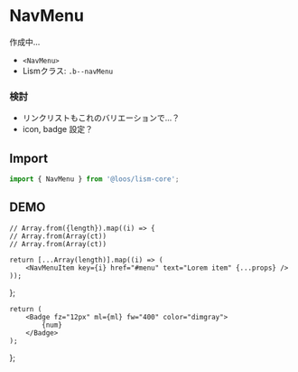 
# NavMenu

作成中...

- `<NavMenu>`
- Lismクラス: `.b--navMenu`


### 検討

- リンクリストもこれのバリエーションで...？
- icon, badge 設定？


## Import

```js
import { NavMenu } from '@loos/lism-core';
```


## DEMO

	// Array.from({length}).map((i) => {
	// Array.from(Array(ct))
	// Array.from(Array(ct))

	return [...Array(length)].map((i) => (
		<NavMenuItem key={i} href="#menu" text="Lorem item" {...props} />
	));
};

	return (
		<Badge fz="12px" ml={ml} fw="400" color="dimgray">
			{num}
		</Badge>
	);
};

<Script src='/js/acc.js' type="module"/>
<Demo>
	<Demo.Title>NavMenuの例</Demo.Title>
	<Demo.Preview resize p={20}>
		<NavMenu>
			<Items />
		</NavMenu>
	</Demo.Preview>
	<Demo.Code>
		```jsx
		...
		```
	</Demo.Code>
</Demo>

<Demo>
	<Demo.Title>NavMenuの例</Demo.Title>
	<Demo.Preview resize p={20}>
		<NavMenu bd="bottom" bdc="border">
			<Items bd="top" bdc="border" />
		</NavMenu>
	</Demo.Preview>
	<Demo.Code>
		```jsx
		...
		```
	</Demo.Code>
</Demo>

### before, after の指定

<Demo>
	<Demo.Title>Badge</Demo.Title>
	<Demo.Preview resize p={20}>
		<NavMenu>
			<Items after={<DemoBadge />} />
		</NavMenu>
	</Demo.Preview>
	<Demo.Code>
		```jsx
		...
		```
	</Demo.Code>
</Demo>

<Demo>
	<Demo.Title>Badge</Demo.Title>
	<Demo.Preview resize p={20}>
		<NavMenu>
			<NavMenuItem href="#menu" before={<Badge fz="12px" fw="700" color="dimgray" variant="outline">New</Badge>} text="Lorem item" />
			<NavMenuItem href="#menu" text="Lorem item" />
			<NavMenuItem href="#menu" text="Lorem item" />
		</NavMenu>
	</Demo.Preview>
	<Demo.Code>
		```jsx
		...
		```
	</Demo.Code>
</Demo>



<Demo>
	<Demo.Title>NavMenuの例</Demo.Title>
	<Demo.Preview resize p={20}>
		<NavMenu>
			<Items after={<DemoBadge />} before={<Icon icon={FolderSimple} />} />
		</NavMenu>
	</Demo.Preview>
	<Demo.Code>
		```jsx
		...
		```
	</Demo.Code>
</Demo>


### Nest

<Demo>
	<Demo.Title>メニューのネスト</Demo.Title>
	<Demo.Preview resize p={20}>
		<NavMenu>
			<Items length={2} />
			<NavMenuItem href="#has-child" text='Has Child'>
				<NavMenu nestLevel={1}>
					<Items length={2} />
					<NavMenuItem href="#has-child" text='Has Child'>
						<NavMenu nestLevel={2}>
							<Items length={2} />
						</NavMenu>
					</NavMenuItem>
				</NavMenu>
			</NavMenuItem>
		</NavMenu>
	</Demo.Preview>
	<Demo.Code>
		```jsx
		...
		```
	</Demo.Code>
</Demo>


<Demo>
	<Demo.Title>No link parent</Demo.Title>
	<Demo.Preview resize p={20}>
		<NavMenu>
			<NavMenuItem text='Nolink'>
				<NavMenu nestLevel={1}><Items length={2} /></NavMenu>
			</NavMenuItem>
			<NavMenuItem text='Nolink'>
				<NavMenu nestLevel={1}>
					<Items length={2} />
					<NavMenuItem text='Nolink'>
					<NavMenu nestLevel={2}>
						<Items length={2} />
					</NavMenu>
				</NavMenuItem>
				</NavMenu>
			</NavMenuItem>
		</NavMenu>
	</Demo.Preview>
	<Demo.Code>
		```jsx
		...
		```
	</Demo.Code>
</Demo>

### アコーディオン

<Demo>
	<Demo.Title>展開メニューにリンクなし, badgeもあり</Demo.Title>
	<Demo.Preview resize p={20}>
		<NavMenu>
			<Items length={2} after={<DemoBadge />} />
			<NavMenuItem text='Nolink' isAccordion >
				<NavMenu nestLevel={1}>
					<Items length={2} after={<DemoBadge />} />
					<NavMenuItem text='Nolink' isAccordion>
						<NavMenu nestLevel={2}>
							<Items length={2} after={<DemoBadge />} />
						</NavMenu>
					</NavMenuItem>
				</NavMenu>
			</NavMenuItem>
		</NavMenu>
	</Demo.Preview>
	<Demo.Code>
		```jsx
		...
		```
	</Demo.Code>
</Demo>


<Demo>
	<Demo.Title>親liがリンクのまま子ulをアコーディオン（アイコンクリックで展開）</Demo.Title>
	<Demo.Preview resize p={20}>
		<NavMenu>
			<Items length={2} />
			<NavMenuItem
				href="#menu"
				text='Has Link'
				isAccordion
			>
				<NavMenu nestLevel={1}>
					<Items length={2} />
					<NavMenuItem
						href="#menu"
						text='Has Link'
						isAccordion
						after={<DemoBadge num="8" />}
						accordionHeaderProps={{ icon: "triangle" }}
					>
						<NavMenu nestLevel={2}><Items after={<DemoBadge num="4" />}/></NavMenu>
					</NavMenuItem>
				</NavMenu>
			</NavMenuItem>

			
		</NavMenu>
	</Demo.Preview>
	<Demo.Code>
		```jsx
		...
		```
	</Demo.Code>
</Demo>


### 横並び
<Demo>
	<Demo.Title>direction="horizontal"</Demo.Title>
	<Demo.Preview resize p={20}>
		<NavMenu direction="horizontal">
			<Items length={4} />
		</NavMenu>
	</Demo.Preview>
	<Demo.Code>
		```jsx
		...
		```
	</Demo.Code>
</Demo>

<Demo>
	<Demo.Title>direction="horizontal"</Demo.Title>
	<Demo.Preview resize p={20}>
		<NavMenu direction="horizontal">
			<NavMenuItem href="###" text='Has child' >
				<NavMenu nestLevel={1}>
					<Items length={2} />
				</NavMenu>
			</NavMenuItem>
			<NavMenuItem href="###" text='Has child' >
				<NavMenu nestLevel={1}>
					<Items length={2} />
				</NavMenu>
			</NavMenuItem>
			<NavMenuItem href="###" text='Has child' >
				<NavMenu nestLevel={1}>
					<Items length={2} />
				</NavMenu>
			</NavMenuItem>
		</NavMenu>
	</Demo.Preview>
	<Demo.Code>
		```jsx
		...
		```
	</Demo.Code>
</Demo>
<Demo>
	<Demo.Title>direction="horizontal"</Demo.Title>
	<Demo.Preview resize p={20}>
		<NavMenu direction="horizontal">
			<NavMenuItem text='Nolink' >
				<NavMenu nestLevel={1}>
					<Items length={2} after={<DemoBadge />} />
				</NavMenu>
			</NavMenuItem>
			<NavMenuItem text='Nolink' >
				<NavMenu nestLevel={1}>
					<Items length={2} after={<DemoBadge />} />
				</NavMenu>
			</NavMenuItem>
			<NavMenuItem text='Nolink' >
				<NavMenu nestLevel={1}>
					<Items length={2} after={<DemoBadge />} />
				</NavMenu>
			</NavMenuItem>
		</NavMenu>
	</Demo.Preview>
	<Demo.Code>
		```jsx
		...
		```
	</Demo.Code>
</Demo>

<Demo>
	<Demo.Title>アコーディオン</Demo.Title>
	<Demo.Preview resize p={20}>
		<NavMenu direction="horizontal">
			<Items length={2} after={<DemoBadge />} />
			<NavMenuItem text='Nolink' isAccordion >
				<NavMenu nestLevel={1}>
					<Items length={2} after={<DemoBadge />} />
					<NavMenuItem text='Nolink' isAccordion>
						<NavMenu nestLevel={2}>
							<Items length={2} after={<DemoBadge />} />
						</NavMenu>
					</NavMenuItem>
				</NavMenu>
			</NavMenuItem>
			<NavMenuItem href="#menu" text='Has Link' isAccordion>
				<NavMenu nestLevel={1}>
					<Items length={2} />
					<NavMenuItem
						href="#menu"
						text='Has Link'
						isAccordion
						after={<DemoBadge num="8" />}
						accordionHeaderProps={{ icon: "triangle" }}
					>
						<NavMenu nestLevel={2}><Items after={<DemoBadge num="4" />}/></NavMenu>
					</NavMenuItem>
				</NavMenu>
			</NavMenuItem>
		</NavMenu>
		<Spacer height={100} />
	</Demo.Preview>
	<Demo.Code>
		```jsx
		...
		```
	</Demo.Code>
</Demo>

